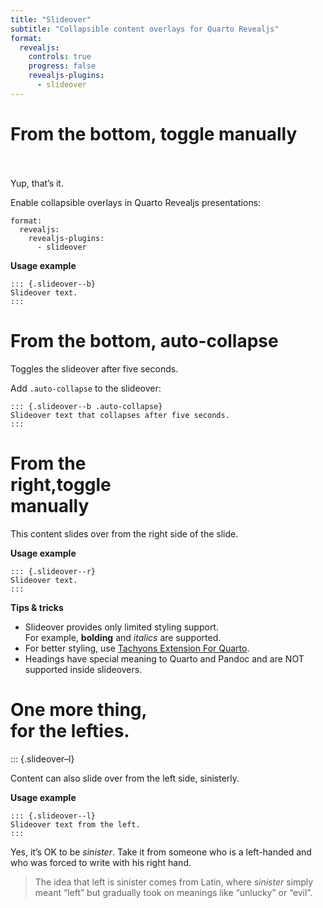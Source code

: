```yaml
---
title: "Slideover"
subtitle: "Collapsible content overlays for Quarto Revealjs"
format: 
  revealjs:
    controls: true
    progress: false
    revealjs-plugins: 
      - slideover
---
```


# From the bottom, toggle manually

<br><br>Yup, that's it.

::: {.slideover--b}
Enable collapsible overlays in Quarto Revealjs presentations:

```code
format: 
  revealjs:
    revealjs-plugins: 
      - slideover
```

**Usage example**

```code
::: {.slideover--b}
Slideover text.
:::
```
:::


# From the bottom, auto-collapse

Toggles the slideover after five seconds.

::: {.slideover--b .auto-collapse}
Add `.auto-collapse` to the slideover:

```code
::: {.slideover--b .auto-collapse}
Slideover text that collapses after five seconds.
:::
```
:::

# From the<br>right,toggle<br>manually

::: {.slideover--r}

This content slides over from the right side of the slide.

**Usage example**

```code
::: {.slideover--r}
Slideover text.
:::
```

**Tips & tricks**

- Slideover provides only limited styling support.<br>For example, **bolding** and _italics_ are supported.
- For better styling, use [Tachyons Extension For Quarto](https://github.com/nareal/tachyons).
- Headings have special meaning to Quarto and Pandoc and are NOT supported inside slideovers.

:::

# One more thing,<br>for the lefties.

::: {.slideover--l}

Content can also slide over from the left side, sinisterly.

**Usage example**

```code
::: {.slideover--l}
Slideover text from the left.
:::
```

Yes, it's OK to be _sinister_. Take it from someone who is a left-handed and who was forced to write with his right hand.

> The idea that left is sinister comes from Latin, where _sinister_ simply meant "left" but gradually took on meanings like "unlucky" or "evil".